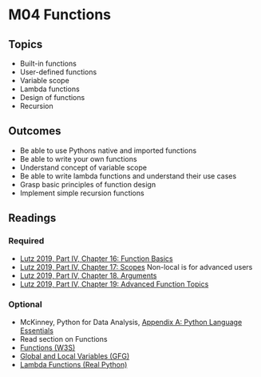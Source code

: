 # M04 Functions

## Topics
- Built-in functions
- User-defined functions
- Variable scope
- Lambda functions
- Design of functions
- Recursion

## Outcomes
- Be able to use Pythons native and imported functions
- Be able to write your own functions
- Understand concept of variable scope 
- Be able to write lambda functions and understand their use cases
- Grasp basic principles of function design
- Implement simple recursion functions

## Readings 

### Required

<ul>
<li><a target="_new" href="https://learning.oreilly.com/library/view/learning-python-5th/9781449355722/ch16.html">Lutz 2019, Part IV, Chapter 16: Function Basics</a></li>
<li><a target="_new" href="https://learning.oreilly.com/library/view/learning-python-5th/9781449355722/ch17.html">Lutz 2019, Part IV, Chapter 17: Scopes</a> Non-local is for advanced users</li>
<li><a target="_new" href="https://learning.oreilly.com/library/view/learning-python-5th/9781449355722/ch18.html">Lutz 2019, Part IV, Chapter 18. Arguments</a></li>
<li><a target="_new" href="https://learning.oreilly.com/library/view/learning-python-5th/9781449355722/ch19.html">Lutz 2019, Part IV, Chapter 19: Advanced Function Topics</a></li>
</ul>

### Optional

<ul>
<li>McKinney, Python for Data Analysis,<span>&nbsp;</span><a target="_new" href="https://learning.oreilly.com/library/view/python-for-data/9781449323592/apa.html">Appendix A: Python Language Essentials</a></li>
<li>Read section on Functions</li>
<li><a target="_new" href="https://www.w3schools.com/python/python_functions.asp">Functions (W3S)</a></li>
<li><a target="_new" href="https://www.geeksforgeeks.org/global-local-variables-python/?ref=lbp">Global and Local Variables (GFG)</a></li>
<li><a target="_new" href="https://realpython.com/python-lambda/">Lambda Functions (Real Python)</a></li>
</ul>